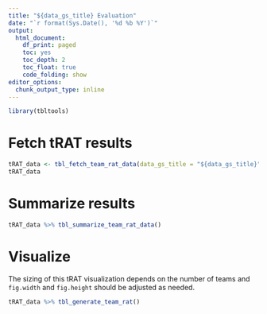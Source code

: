 ```yaml
---
title: "${data_gs_title} Evaluation"
date: "`r format(Sys.Date(), '%d %b %Y')`"
output:
  html_document:
    df_print: paged
    toc: yes
    toc_depth: 2
    toc_float: true
    code_folding: show
editor_options:
  chunk_output_type: inline
---
```


```r
library(tbltools)
```

# Fetch tRAT results

```r
tRAT_data <- tbl_fetch_team_rat_data(data_gs_title = "${data_gs_title}")
tRAT_data
```

# Summarize results

```r
tRAT_data %>% tbl_summarize_team_rat_data()
```

# Visualize

The sizing of this tRAT visualization depends on the number of teams and `fig.width` and `fig.height` should be adjusted as needed.

```r
tRAT_data %>% tbl_generate_team_rat()
```


